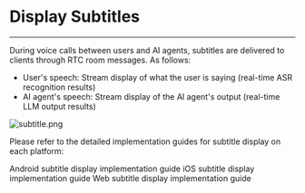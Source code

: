 # Display Subtitles

---

During voice calls between users and AI agents, subtitles are delivered to clients through RTC room messages. As follows:

- User's speech: Stream display of what the user is saying (real-time ASR recognition results)
- AI agent's speech: Stream display of the AI agent's output (real-time LLM output results)

<Frame width="auto" height="512" caption="">
  <img src="https://media-resource.spreading.io/docuo/workspace564/27e54a759d23575969552654cb45bf89/a78bc0cbf0.png" alt="subtitle.png"/>
</Frame>

Please refer to the detailed implementation guides for subtitle display on each platform:

<CardGroup cols={2}>
<Card title="Android" href="/aiagent-android/guides/display-subtitles" target="_blank">
Android subtitle display implementation guide
</Card>
<Card title="iOS"  href="/aiagent-ios/guides/display-subtitles" target="_blank">
iOS subtitle display implementation guide
</Card>
<Card title="Web"  href="/aiagent-web/guides/display-subtitles" target="_blank">
Web subtitle display implementation guide
</Card>
</CardGroup>